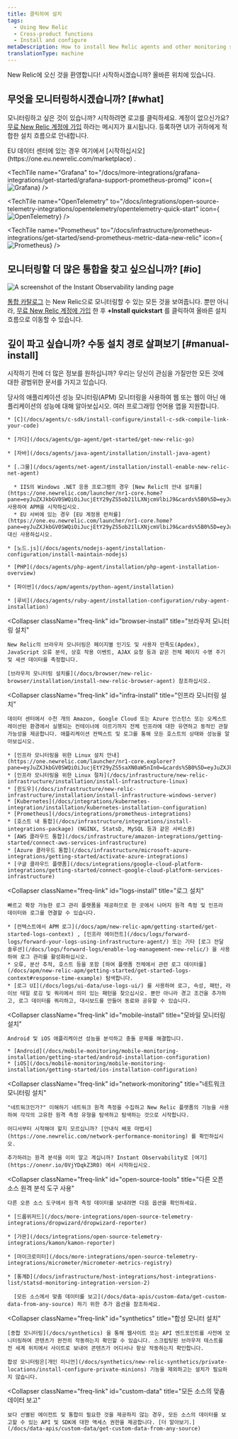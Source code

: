 ```yaml
---
title: 클릭하여 설치
tags:
  - Using New Relic
  - Cross-product functions
  - Install and configure
metaDescription: How to install New Relic agents and other monitoring solutions.
translationType: machine
---
```






New Relic에 오신 것을 환영합니다! 시작하시겠습니까? 올바른 위치에 있습니다.

## 무엇을 모니터링하시겠습니까? [#what]

모니터링하고 싶은 것이 있습니까? 시작하려면 로고를 클릭하세요. 계정이 없으신가요? [무료 New Relic 계정에 가입](https://newrelic.com/signup) 하라는 메시지가 표시됩니다. 등록하면 UI가 귀하에게 적합한 설치 흐름으로 안내합니다.

<Callout variant="important">
  EU 데이터 센터에 있는 경우 여기에서 [시작하십시오](https://one.eu.newrelic.com/marketplace) .
</Callout>

<TechTileGrid>
  <TechTile
    name="Android agent"
    icon="logo-android-color"
    to="https://one.newrelic.com/nr1-core/mobile-redirectors/mobile-new-application?state=33395854-87f5-42c3-ba66-c5139ffe9603"
  />

  <TechTile
    name="Amazon Web Services"
    icon="logo-aws"
    to="https://one.newrelic.com/infra/aws?state=0a9c6fc2-0927-48b0-3b7e-2a96e21d4810"
  />

  <TechTile
    name="Azure"
    icon="logo-azure"
    to="https://one.newrelic.com/infra/azure?state=8d86c76a-438c-08fd-be00-da0cd677f2c3"
  />

  <TechTile
    name="Browser agent"
    icon="logo-javascript"
    to="https://one.newrelic.com/nr1-core/browser-redirectors/browser-new-application"
  />

  <TechTile
    name="C SDK"
    icon="logo-c"
    to="https://one.newrelic.com/nr1-core?state=af6becca-be1e-7436-bfaf-6d953ecb6d17"
  />

  <TechTile
    name="Grafana"
    to="/docs/more-integrations/grafana-integrations/get-started/grafana-support-prometheus-promql"
    icon={<img variant="TechTile" src={grafanalogo} alt="Grafana"/>}
  />

  <TechTile
    name="Go agent"
    icon="logo-go"
    to="https://one.newrelic.com/nr1-core?state=0545168b-2b10-a80e-e884-e4012df58a54"
  />

  <TechTile
    name="Google Cloud Platform"
    icon="logo-gcloud"
    to="https://one.newrelic.com/infra/gcp?state=60f11f74-debe-a0ad-5dd2-bff8d86703dd"
  />

  <TechTile
    name="Infrastructure agent (Linux)"
    icon="logo-linux"
    to="https://one.newrelic.com/nr1-core?state=d063cbfb-5560-af73-4090-ca6cc1b4f27d"
  />

  <TechTile
    name="Infrastructure agent (Windows)"
    icon="logo-windows"
    to="https://one.newrelic.com/nr1-core?state=daa25c4e-f92e-7ae4-fe98-ab6e242567cb"
  />

  <TechTile
    name="iOS agent (XCFramework)"
    icon="logo-apple-color"
    to="https://one.newrelic.com/nr1-core/mobile-redirectors/mobile-new-application?state=0fcb563f-3bd9-5e9c-3c55-7555b9c2c764"
  />

  <TechTile
    name="Java agent"
    icon="logo-java"
    to="https://one.newrelic.com/nr1-core?state=c64efd1c-9107-c4d0-21c0-2b1d859a2231"
  />

  <TechTile
    name="Kubernetes integration"
    icon="logo-kubernetes"
    to="https://one.newrelic.com/nr1-core?state=5e7b815e-dd67-f0b1-39da-e2e3024e8637"
  />

  <TechTile
    name="Logs"
    icon="logo-newrelic"
    to="https://one.newrelic.com/nr1-core?state=dd53dfff-6107-6a5c-6f7e-e4f73efdc828"
  />

  <TechTile
    name=".NET agent"
    icon="logo-dotnet"
    to="https://one.newrelic.com/nr1-core?state=abd2b6e8-1742-cabf-ffab-f3bba2804149"
  />

  <TechTile
    name="Network monitoring"
    icon="logo-newrelic"
    to="https://one.newrelic.com/network-performance-monitoring"
  />

  <TechTile
    name="Node.js agent"
    icon="logo-nodejs"
    to="https://one.newrelic.com/nr1-core?state=65cc8ebd-2c1f-2756-44c4-aed0a37d67c8"
  />

  <TechTile
    name="OpenTelemetry"
    to="/docs/integrations/open-source-telemetry-integrations/opentelemetry/opentelemetry-quick-start"
    icon={<img variant="TechTile" src={opentelemetrylogo} alt="OpenTelemetry"/>}
  />

  <TechTile
    name="PHP agent"
    icon="logo-php"
    to="https://one.newrelic.com/nr1-core?state=ea8c1b2b-a8ab-b9e7-13b7-5f8db05848ff"
  />

  <TechTile
    name="Prometheus"
    to="/docs/infrastructure/prometheus-integrations/get-started/send-prometheus-metric-data-new-relic"
    icon={<img variant="TechTile" src={prometheuslogo} alt="Prometheus"/>}
  />

  <TechTile
    name="Python agent"
    icon="logo-python"
    to="https://one.newrelic.com/nr1-core?state=754ab217-ad1d-a3d6-22a5-8d354c7709a5"
  />

  <TechTile
    name="Ruby agent"
    icon="logo-ruby"
    to="https://one.newrelic.com/nr1-core?state=bca86cc6-7cca-88e9-d4d6-1a3b7e0c1b78"
  />
</TechTileGrid>

## 모니터링할 더 많은 통합을 찾고 싶으십니까? [#io]

<img
  title="Instant observability landing page"
  alt="A screenshot of the Instant Observability landing page"
  src={installNrQuick}
/>

[통합 카탈로그](https://newrelic.com/instant-observability/) 는 New Relic으로 모니터링할 수 있는 모든 것을 보여줍니다. 뿐만 아니라, [무료 New Relic 계정에 가입](https://newrelic.com/signup) 한 후 **+Install quickstart** 를 클릭하여 올바른 설치 흐름으로 이동할 수 있습니다.

## 깊이 파고 싶습니까? 수동 설치 경로 살펴보기 [#manual-install]

시작하기 전에 더 많은 정보를 원하십니까? 우리는 당신이 관심을 가질만한 모든 것에 대한 광범위한 문서를 가지고 있습니다.

<CollapserGroup>
  <Collapser
    className="freq-link"
    id="apm-install"
    title="APM 에이전트 설치"
  >
    당사의 애플리케이션 성능 모니터링(APM) 모니터링을 사용하여 웹 또는 웹이 아닌 애플리케이션의 성능에 대해 알아보십시오. 여러 프로그래밍 언어용 앱을 지원합니다.

    * [C](/docs/agents/c-sdk/install-configure/install-c-sdk-compile-link-your-code)

    * [가다](/docs/agents/go-agent/get-started/get-new-relic-go)

    * [자바](/docs/agents/java-agent/installation/install-java-agent)

    * [.그물](/docs/agents/net-agent/installation/install-enable-new-relic-net-agent)

      * IIS의 Windows .NET 응용 프로그램의 경우 [New Relic의 안내 설치를](https://one.newrelic.com/launcher/nr1-core.home?pane=eyJuZXJkbGV0SWQiOiJucjEtY29yZS5ob21lLXNjcmVlbiJ9&cards%5B0%5D=eyJuZXJkbGV0SWQiOiJucjEtaW5zdGFsbC1uZXdyZWxpYy5ucjEtaW5zdGFsbC1uZXdyZWxpYyIsInBhdGgiOiJhcG0iLCJsYW5ndWFnZSI6ICJkb3RuZXQiLCAicmVjaXBlTmFtZSI6ICJkb3RuZXQtYWdlbnQtaW5zdGFsbGVyIiwgImluaXRpYWxBY3Rpb25JbmRleCI6MiwiYWNjb3VudElkIjpudWxsfQ==) 사용하여 APM을 시작하십시오.
      * EU 서버에 있는 경우 [EU 계정용 런처를](https://one.eu.newrelic.com/launcher/nr1-core.home?pane=eyJuZXJkbGV0SWQiOiJucjEtY29yZS5ob21lLXNjcmVlbiJ9&cards%5B0%5D=eyJuZXJkbGV0SWQiOiJucjEtaW5zdGFsbC1uZXdyZWxpYy5ucjEtaW5zdGFsbC1uZXdyZWxpYyIsInBhdGgiOiJhcG0iLCJsYW5ndWFnZSI6ICJkb3RuZXQiLCAicmVjaXBlTmFtZSI6ICJkb3RuZXQtYWdlbnQtaW5zdGFsbGVyIiwgImluaXRpYWxBY3Rpb25JbmRleCI6MiwiYWNjb3VudElkIjpudWxsfQ==) 대신 사용하십시오.

    * [노드.js](/docs/agents/nodejs-agent/installation-configuration/install-maintain-nodejs)

    * [PHP](/docs/agents/php-agent/installation/php-agent-installation-overview)

    * [파이썬](/docs/apm/agents/python-agent/installation)

    * [루비](/docs/agents/ruby-agent/installation-configuration/ruby-agent-installation)
  </Collapser>

  <Collapser
    className="freq-link"
    id="browser-install"
    title="브라우저 모니터링 설치"
  >
    New Relic의 브라우저 모니터링은 페이지별 인기도 및 사용자 만족도(Apdex), JavaScript 오류 분석, 상호 작용 이벤트, AJAX 요청 등과 같은 전체 페이지 수명 주기 및 세션 데이터를 측정합니다.

    [브라우저 모니터링 설치를](/docs/browser/new-relic-browser/installation/install-new-relic-browser-agent) 참조하십시오.
  </Collapser>

  <Collapser
    className="freq-link"
    id="infra-install"
    title="인프라 모니터링 설치"
  >
    데이터 센터에서 수천 개의 Amazon, Google Cloud 또는 Azure 인스턴스 또는 오케스트레이션된 환경에서 실행되는 컨테이너에 이르기까지 전체 인프라에 대한 유연하고 동적인 관찰 가능성을 제공합니다. 애플리케이션 컨텍스트 및 로그를 통해 모든 호스트의 상태와 성능을 알아보십시오.

    * [인프라 모니터링을 위한 Linux 설치 안내](https://one.newrelic.com/launcher/nr1-core.explorer?pane=eyJuZXJkbGV0SWQiOiJucjEtY29yZS5saXN0aW5nIn0=&cards%5B0%5D=eyJuZXJkbGV0SWQiOiJucjEtaW5zdGFsbC1uZXdyZWxpYy5ucjEtaW5zdGFsbC1uZXdyZWxpYyIsImFjdGl2ZUNvbXBvbmVudCI6IlZUU09FbnZpcm9ubWVudCIsInBhdGgiOiJndWlkZWQifQ==)
    * [인프라 모니터링을 위한 Linux 절차](/docs/infrastructure/new-relic-infrastructure/installation/install-infrastructure-linux)
    * [윈도우](/docs/infrastructure/new-relic-infrastructure/installation/install-infrastructure-windows-server)
    * [Kubernetes](/docs/integrations/kubernetes-integration/installation/kubernetes-installation-configuration)
    * [Prometheus](/docs/integrations/prometheus-integrations)
    * [호스트 내 통합](/docs/infrastructure/integrations/install-integrations-package) (NGINX, StatsD, MySQL 등과 같은 서비스용)
    * [AWS 클라우드 통합](/docs/infrastructure/amazon-integrations/getting-started/connect-aws-services-infrastructure)
    * [Azure 클라우드 통합](/docs/infrastructure/microsoft-azure-integrations/getting-started/activate-azure-integrations)
    * [구글 클라우드 플랫폼](/docs/integrations/google-cloud-platform-integrations/getting-started/connect-google-cloud-platform-services-infrastructure)
  </Collapser>

  <Collapser
    className="freq-link"
    id="logs-install"
    title="로그 설치"
  >
    빠르고 확장 가능한 로그 관리 플랫폼을 제공하므로 한 곳에서 나머지 원격 측정 및 인프라 데이터와 로그를 연결할 수 있습니다.

    * [컨텍스트에서 APM 로그](/docs/apm/new-relic-apm/getting-started/get-started-logs-context) , [인프라 에이전트](/docs/logs/forward-logs/forward-your-logs-using-infrastructure-agent/) 또는 기타 [로그 전달 솔루션](/docs/logs/forward-logs/enable-log-management-new-relic/) 을 사용하여 로그 관리를 활성화하십시오.
    * 오류, 분산 추적, 호스트 등을 포함 [하여 플랫폼 전체에서 관련 로그 데이터를](/docs/apm/new-relic-apm/getting-started/get-started-logs-context#response-time-example) 탐색합니다.
    * [로그 UI](/docs/logs/ui-data/use-logs-ui/) 를 사용하여 로그, 속성, 패턴, 라이브 테일 로깅 및 쿼리에서 의미 있는 패턴을 찾으십시오. 뿐만 아니라 경고 조건을 추가하고, 로그 데이터를 쿼리하고, 대시보드를 만들어 동료와 공유할 수 있습니다.
  </Collapser>

  <Collapser
    className="freq-link"
    id="mobile-install"
    title="모바일 모니터링 설치"
  >
    Android 및 iOS 애플리케이션 성능을 분석하고 충돌 문제를 해결합니다.

    * [Android](/docs/mobile-monitoring/mobile-monitoring-installation/getting-started/android-installation-configuration)
    * [iOS](/docs/mobile-monitoring/mobile-monitoring-installation/getting-started/ios-installation-configuration)
  </Collapser>

  <Collapser
    className="freq-link"
    id="network-monitoring"
    title="네트워크 모니터링 설치"
  >
    "네트워크인가?" 이해하기 네트워크 원격 측정을 수집하고 New Relic 플랫폼의 기능을 사용하여 각각의 고유한 원격 측정 유형을 탐색하고 탐색하는 것으로 시작합니다.

    어디서부터 시작해야 할지 모르십니까? [안내식 배포 마법사](https://one.newrelic.com/network-performance-monitoring) 를 확인하십시오.

    추가하려는 원격 분석을 이미 알고 계십니까? Instant Observability로 [여기](https://onenr.io/0VjYDqkZ3R0) 에서 시작하십시오.
  </Collapser>

  <Collapser
    className="freq-link"
    id="open-source-tools"
    title="다른 오픈 소스 원격 분석 도구 사용"
  >
    다른 오픈 소스 도구에서 원격 측정 데이터를 보내려면 다음 옵션을 확인하세요.

    * [드롭위저드](/docs/more-integrations/open-source-telemetry-integrations/dropwizard/dropwizard-reporter)

    * [가몬](/docs/integrations/open-source-telemetry-integrations/kamon/kamon-reporter)

    * [마이크로미터](/docs/more-integrations/open-source-telemetry-integrations/micrometer/micrometer-metrics-registry)

    * [통계D](/docs/infrastructure/host-integrations/host-integrations-list/statsd-monitoring-integration-version-2)

      [모든 소스에서 맞춤 데이터를 보고](/docs/data-apis/custom-data/get-custom-data-from-any-source) 하기 위한 추가 옵션을 참조하세요.
  </Collapser>

  <Collapser
    className="freq-link"
    id="synthetics"
    title="합성 모니터 설치"
  >
    [종합 모니터링](/docs/synthetics) 을 통해 웹사이트 또는 API 엔드포인트를 사전에 모니터링하여 콘텐츠가 완전히 작동하는지 확인할 수 있습니다. 스크립팅된 브라우저 테스트를 전 세계 위치에서 사이트로 보내어 콘텐츠가 어디서나 항상 작동하는지 확인합니다.

    합성 모니터링은[개인 미니언](/docs/synthetics/new-relic-synthetics/private-locations/install-configure-private-minions) 기능을 제외하고는 설치가 필요하지 않습니다.
  </Collapser>

  <Collapser
    className="freq-link"
    id="custom-data"
    title="모든 소스의 맞춤 데이터 보고"
  >
    보다 선별된 에이전트 및 통합이 필요한 것을 제공하지 않는 경우, 모든 소스의 데이터를 보고할 수 있는 API 및 SDK에 대한 액세스 권한을 제공합니다. [더 알아보기.](/docs/data-apis/custom-data/get-custom-data-from-any-source)
  </Collapser>
</CollapserGroup>